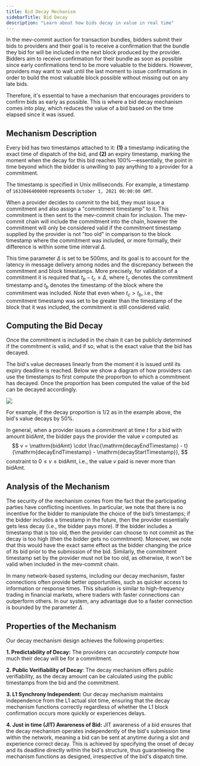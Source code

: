 ```yaml
---
title: Bid Decay Mechanism
sidebarTitle: Bid Decay
description: "Learn about how bids decay in value in real time"
---
```


In the mev-commit auction for transaction bundles, bidders submit their bids to providers and their goal is to receive a confirmation that the bundle they bid for will be included in the next block produced by the provider. Bidders aim to receive confirmation for their bundle as soon as possible since early confirmations tend to be more valuable to the bidders. However, providers may want to wait until the last moment to issue confirmations in order to build the most valuable block possible without missing out on any late bids.

Therefore, it's essential to have a mechanism that encourages providers to confirm bids as early as possible. This is where a bid decay mechanism comes into play, which reduces the value of a bid based on the time elapsed since it was issued.

## Mechanism Description

Every bid has two timestamps attached to it: **(1)** a timestamp indicating the exact time of dispatch of the bid, and **(2)** an expiry timestamp, marking the moment when the decay for this bid reaches 100%—essentially, the point in time beyond which the bidder is unwilling to pay anything to a provider for a commitment. 

<Note>The timestamp is specified in Unix milliseconds. For example, a timestamp of `1633046400000` represents `October 1, 2021 00:00:00 GMT`.</Note>

When a provider decides to commit to the bid, they must issue a commitment and also assign a "commitment timestamp" to it. This commitment is then sent to the mev-commit chain for inclusion. The mev-commit chain will include the commitment into the chain, however the commitment will only be considered valid if the commitment timestamp supplied by the provider is not "too old" in comparison to the block timestamp where the commitment was included, or more formally, their difference is within some time interval $\Delta$.

This time parameter $\Delta$ is set to be $500$ms, and its goal is to account for the latency in message delivery among nodes and the discrepancy between the commitment and block timestamps. More precisely, for validation of a commitment it is required that $t_b - t_c \le \Delta$, where $t_c$ denotes the commitment timestamp and $t_b$ denotes the timestamp of the block where the commitment was included. Note that even when $t_c > t_b$, i.e., the commitment timestamp was set to be greater than the timestamp of the block that it was included, the commitment is still considered valid. 

## Computing the Bid Decay

Once the commitment is included in the chain it can be publicly determined if the commitment is valid, and if so, what is the exact value that the bid has decayed.

The bid's value decreases linearly from the moment it is issued until its expiry deadline is reached. Below we show a diagram of how providers can use the timestamps to first compute the proportion to which a commitment has decayed. Once the proportion has been computed the value of the bid can be decayed accordingly.

<Frame>
  <img src="/v1.1.0/images/bid-decay-proportion.png" />
</Frame>

For example, if the decay proportion is $1/2$ as in the example above, the bid's value decays by $50$%.

In general, when a provider issues a commitment at time $t$ for a bid with amount $\mathrm{bidAmt}$, the bidder pays the provider the value $v$ computed as
$$
v = \mathrm{bidAmt} \cdot \frac{\mathrm{decayEndTimestamp} - t}{\mathrm{decayEndTimestamp} - \mathrm{decayStartTimestamp}},
$$
constraint to $0 \leq v \leq \mathrm{bidAmt}$, i.e., the value $v$ paid is never more than $\mathrm{bidAmt}$.

## Analysis of the Mechanism

The security of the mechanism comes from the fact that the participating parties have conflicting incentives. In particular, we note that there is no incentive for the bidder to manipulate the choice of the bid’s timestamps; if the bidder includes a timestamp in the future, then the provider essentially gets less decay (i.e., the bidder pays more). If the bidder includes a timestamp that is too old, then the provider can choose to not commit as the decay is too high (then the bidder gets no commitment). Moreover, we note that this would have the exact same effect as the bidder changing the price of its bid prior to the submission of the bid. Similarly, the commitment timestamp set by the provider must not be too old, as otherwise, it won't be valid when included in the mev-commit chain.

In many network-based systems, including our decay mechanism, faster connections often provide better opportunities, such as quicker access to information or response times. This situation is similar to high-frequency trading in financial markets, where traders with faster connections can outperform others. In our system, any advantage due to a faster connection is bounded by the parameter $\Delta$.


## Properties of the Mechanism

Our decay mechanism design achieves the following properties:

**1. Predictability of Decay:** The providers can *accurately compute* how much their decay will be for a commitment.

**2. Public Verifiability of Decay**: The decay mechanism offers public verifiability, as the decay amount can be calculated using the public timestamps from the bid and the commitment.

**3. L1 Synchrony Independent:** Our decay mechanism maintains independence from the L1 actual slot time, ensuring that the decay mechanism functions correctly regardless of whether the L1 block confirmation occurs more quickly or experiences delays.

**4. Just in time (JIT) Awareness of Bid:**  JIT awareness of a bid ensures that the decay mechanism operates independently of the bid's submission time within the network, meaning a bid can be sent at anytime during a slot and experience correct decay. This is achieved by specifying the onset of decay and its deadline directly within the bid's structure, thus guaranteeing the mechanism functions as designed, irrespective of the bid's dispatch time.
